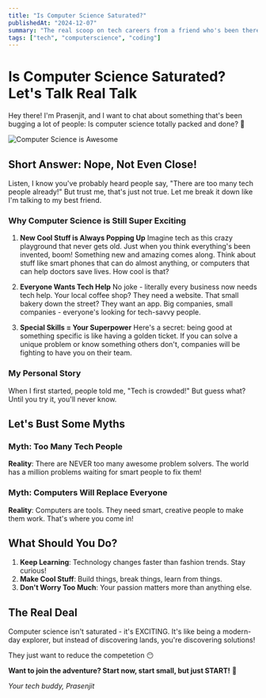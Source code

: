 ```yaml
---
title: "Is Computer Science Saturated?"
publishedAt: "2024-12-07"
summary: "The real scoop on tech careers from a friend who's been there"
tags: ["tech", "computerscience", "coding"]
---
```


# Is Computer Science Saturated? Let's Talk Real Talk

Hey there! I'm Prasenjit, and I want to chat about something that's been bugging a lot of people: Is computer science totally packed and done? 🤔

![Computer Science is Awesome](/computer-science.jpg)

## Short Answer: Nope, Not Even Close!
 
Listen, I know you've probably heard people say, "There are too many tech people already!" But trust me, that's just not true. Let me break it down like I'm talking to my best friend.

### Why Computer Science is Still Super Exciting

1. **New Cool Stuff is Always Popping Up**
   Imagine tech as this crazy playground that never gets old. Just when you think everything's been invented, boom! Something new and amazing comes along. Think about stuff like smart phones that can do almost anything, or computers that can help doctors save lives. How cool is that?

2. **Everyone Wants Tech Help**
   No joke - literally every business now needs tech help. Your local coffee shop? They need a website. That small bakery down the street? They want an app. Big companies, small companies - everyone's looking for tech-savvy people.

3. **Special Skills = Your Superpower**
   Here's a secret: being good at something specific is like having a golden ticket. If you can solve a unique problem or know something others don't, companies will be fighting to have you on their team.

### My Personal Story

When I first started, people told me, "Tech is crowded!" But guess what? Until you try it, you'll never know.

## Let's Bust Some Myths

### Myth: Too Many Tech People
**Reality**: There are NEVER too many awesome problem solvers. The world has a million problems waiting for smart people to fix them!

### Myth: Computers Will Replace Everyone
**Reality**: Computers are tools. They need smart, creative people to make them work. That's where you come in!

## What Should You Do?

1. **Keep Learning**: Technology changes faster than fashion trends. Stay curious!
2. **Make Cool Stuff**: Build things, break things, learn from things.
3. **Don't Worry Too Much**: Your passion matters more than anything else.

## The Real Deal

Computer science isn't saturated - it's EXCITING. It's like being a modern-day explorer, but instead of discovering lands, you're discovering solutions!

They just want to reduce the competetion 😶

**Want to join the adventure? Start now, start small, but just START!** 🚀

*Your tech buddy,*
*Prasenjit*
